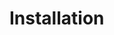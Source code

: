 <!--
%\VignetteEngine{knitr::docco_linear}
%\VignetteIndexEntry{The archivist examples}
-->

# Installation
\dontrun{
```r
require(devtools)
require(dplyr)
if (!require(archivist)) {
  install_github("pbiecek/archivist")
}
```

# Download plots from GitHub

```r

(allObject <- searchInGithubRepo( list("2005-05-27", now()), 
                    user = "pbiecek", repo = "graphGallery"))

(plots <- searchInGithubRepo( "class:ggplot", 
                    user = "pbiecek", repo = "graphGallery"))

#
# example plots
loadFromGithubRepo( md5hash = "fcd70d55b874201d2bece12f591a2ec4" , 
                    user = "pbiecek", repo = "graphGallery", value=TRUE)

loadFromGithubRepo( md5hash = "b6f183dfd0efdc8c33fa89b9038716c5" , 
                    user = "pbiecek", repo = "graphGallery", value=TRUE)

```

# Manage local repo

```r

myRepo <- tempdir()
createEmptyRepo( myRepo )

data( iris )
saveToRepo(iris, myRepo)
# same object causes warning
saveToRepo(iris, myRepo)

searchInLocalRepo( pattern = "name:ir",  myRepo, fixed=FALSE)
searchInLocalRepo( pattern = "name:iris",  myRepo)
searchInLocalRepo( pattern = "class:data.frame",  myRepo)
searchInLocalRepo( pattern = c("2012-01-01", "2014-01-01"),  myRepo)

rm( iris )
loadFromLocalRepo( "ff575c261c949d073b2895b05d",  myRepo)
iris2 <- loadFromLocalRepo( "ff575c261c949d073b2895b05d",  myRepo, value=TRUE)

summaryLocalRepo(myRepo)

rmFromRepo( "ff575c261c949d073b2895b05d1097c3", myRepo)

summaryLocalRepo(myRepo)
```

# Let's add a plot

```r
if (!require(eurostat)) {
  install_github("rOpenGov/eurostat")
}

library(ggplot2)

t1 <- get_eurostat("tsdtr420") %>% 
       filter(geo %in% c("UK", "SK", "FR", "PL", "ES", "PT", "LV"))
head(t1)
(pl <- ggplot(t1, aes(x = time, y = value, color=geo, group=geo, shape=geo)) +
          geom_point(size=4) + 
          geom_line() + theme_bw() + ggtitle("People killed in road accidents"))

(ob <- saveToRepo(pl, myRepo))

rmFromRepo( ob, myRepo)

summaryLocalRepo(myRepo)
infoLocalRepo(myRepo)

```
}
